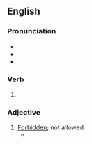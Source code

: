 ==English==

===Pronunciation===
* {{IPA|/bænd/|lang=en}}
* {{rhymes|ænd|lang=en}}
* {{homophones|lang=en|band}}

===Verb===
{{head|en|verb form}}

# {{en-past of|ban}}

===Adjective===
{{en-adj}}

# [[forbidden|Forbidden]]; not allowed.
#* {{quote-magazine|date=2013-08-10|volume=408|issue=8848|magazine={{w|The Economist}}
|title=[http://www.economist.com/news/leaders/21583270-new-zealands-plan-regulate-designer-drugs-better-trying-ban-them-and-failing-new A new prescription]
|passage=As the world's drug habit shows, governments are failing in their quest to monitor every London window-box and Andean hillside for '''banned''' plants.}}